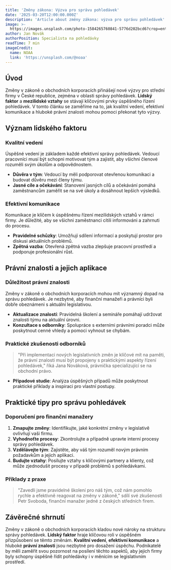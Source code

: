 ```yaml
---
title: 'Změny zákona: Výzva pro správu pohledávek'
date: '2025-03-20T12:00:00.000Z'
description: 'Article about změny zákona: výzva pro správu pohledávek'
image: >-
  https://images.unsplash.com/photo-1584265760841-5776d202bcd6?crop=entropy&cs=tinysrgb&fit=max&fm=jpg&ixid=M3w3MjA5MjJ8MHwxfHJhbmRvbXx8fHx8fHx8fDE3NDMwMjQ0MTF8&ixlib=rb-4.0.3&q=80&w=1080
author: Jan Novák
authorPosition: Specialista na pohledávky
readTime: 7 min
imageCredit:
  name: NOAA
  link: 'https://unsplash.com/@noaa'
---
```

## Úvod

Změny v zákoně o obchodních korporacích přinášejí nové výzvy pro střední firmy v České republice, zejména v oblasti správy pohledávek. **Lidský faktor** a **mezilidské vztahy** se stávají klíčovými prvky úspěšného řízení pohledávek. V tomto článku se zaměříme na to, jak kvalitní vedení, efektivní komunikace a hluboké právní znalosti mohou pomoci překonat tyto výzvy. 

## Význam lidského faktoru

### Kvalitní vedení

Úspěšné vedení je základem každé efektivní správy pohledávek. Vedoucí pracovníci musí být schopni motivovat tým a zajistit, aby všichni členové rozuměli svým úkolům a odpovědnostem. 

- **Důvěra v tým**: Vedoucí by měli podporovat otevřenou komunikaci a budovat důvěru mezi členy týmu.
- **Jasné cíle a očekávání**: Stanovení jasných cílů a očekávání pomáhá zaměstnancům zaměřit se na své úkoly a dosáhnout lepších výsledků.

### Efektivní komunikace

Komunikace je klíčem k úspěšnému řízení mezilidských vztahů v rámci firmy. Je důležité, aby se všichni zaměstnanci cítili informováni a zahrnuti do procesu.

- **Pravidelné schůzky**: Umožňují sdílení informací a poskytují prostor pro diskusi aktuálních problémů.
- **Zpětná vazba**: Otevřená zpětná vazba zlepšuje pracovní prostředí a podporuje profesionální růst.

## Právní znalosti a jejich aplikace

### Důležitost právní znalosti

Změny v zákoně o obchodních korporacích mohou mít významný dopad na správu pohledávek. Je nezbytné, aby finanční manažeři a právníci byli dobře obeznámeni s aktuální legislativou.

- **Aktualizace znalostí**: Pravidelná školení a semináře pomáhají udržovat znalosti týmu na aktuální úrovni.
- **Konzultace s odborníky**: Spolupráce s externími právními poradci může poskytnout cenné vhledy a pomoci vyhnout se chybám.

### Praktické zkušenosti odborníků

> "Při implementaci nových legislativních změn je klíčové mít na paměti, že právní znalosti musí být propojeny s praktickými aspekty řízení pohledávek," říká Jana Nováková, právnička specializující se na obchodní právo.

- **Případové studie**: Analýza úspěšných případů může poskytnout praktické příklady a inspiraci pro vlastní postupy.

## Praktické tipy pro správu pohledávek

### Doporučení pro finanční manažery

1. **Zmapujte změny**: Identifikujte, jaké konkrétní změny v legislativě ovlivňují vaši firmu.
2. **Vyhodnoťte procesy**: Zkontrolujte a případně upravte interní procesy správy pohledávek.
3. **Vzdělávejte tým**: Zajistěte, aby váš tým rozuměl novým právním požadavkům a jejich aplikaci.
4. **Budujte vztahy**: Posilujte vztahy s klíčovými partnery a klienty, což může zjednodušit procesy v případě problémů s pohledávkami.

### Příklady z praxe

> "Zavedli jsme pravidelné školení pro náš tým, což nám pomohlo rychle a efektivně reagovat na změny v zákoně," sdílí své zkušenosti Petr Svoboda, finanční manažer jedné z českých středních firem.

## Závěrečné shrnutí

Změny v zákoně o obchodních korporacích kladou nové nároky na strukturu správy pohledávek. **Lidský faktor** hraje klíčovou roli v úspěšném přizpůsobení se těmto změnám. **Kvalitní vedení**, **efektivní komunikace** a hluboké **právní znalosti** jsou nezbytné pro dosažení úspěchu. Podnikatelé by měli zaměřit svou pozornost na posílení těchto aspektů, aby jejich firmy byly schopny úspěšně řídit pohledávky i v měnícím se legislativním prostředí.
